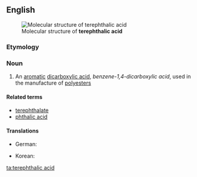 ==English==
[[File:Terephthalsäure.svg|thumb|Molecular structure of '''terephthalic acid''']]
===Etymology===

{{blend|terebic|phthalic acid}}

===Noun===
{{wikipedia}}
{{en-noun|sg=[[terephthalic]] [[acid]]|-}}

# {{organic compound}} An [[aromatic]] [[dicarboxylic acid]], ''benzene-1,4-dicarboxylic acid'', used in the manufacture of [[polyester]]s

====Related terms====
*[[terephthalate]]
*[[phthalic acid]]

====Translations====
{{trans-top|Benzene-1,4-dicarboxylic acid}}
* German: {{t|de|Terephthalsäure|f}}
{{trans-mid}}
* Korean: {{t|ko|테레프탈산|tr=terepeutalsan}}
{{trans-bottom}}

[[ta:terephthalic acid]]